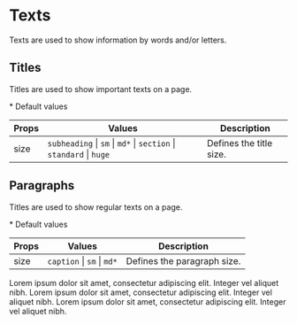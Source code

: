 
<Meta title="Texts" component={Title} />

# Texts

Texts are used to show information by words and/or letters.

## Titles

Titles are used to show important texts on a page.

\* Default values

| Props | Values                                                                                                                                | Description             |
| ----- | ------------------------------------------------------------------------------------------------------------------------------------- | ----------------------- |
| size  | <code>subheading</code> \| <code>sm</code> \| <code>md\*</code> \| <code>section</code> \| <code>standard</code> \| <code>huge</code> | Defines the title size. |

<Canvas>
    <Story name="title">
        <Title size="huge">Lorem ipsum dolor sit amet, consectetur adipiscing elit. Integer vel aliquet nibh.</Title>
        <Title size="standard">
            Lorem ipsum dolor sit amet, consectetur adipiscing elit. Integer vel aliquet nibh.
        </Title>
        <Title size="section">Lorem ipsum dolor sit amet, consectetur adipiscing elit. Integer vel aliquet nibh.</Title>
        <Title size="md">Lorem ipsum dolor sit amet, consectetur adipiscing elit. Integer vel aliquet nibh.</Title>
        <Title size="sm">Lorem ipsum dolor sit amet, consectetur adipiscing elit. Integer vel aliquet nibh.</Title>
        <Title size="subheading">
            Lorem ipsum dolor sit amet, consectetur adipiscing elit. Integer vel aliquet nibh.
        </Title>
    </Story>
</Canvas>

## Paragraphs

Titles are used to show regular texts on a page.

\* Default values

| Props | Values                                                       | Description                 |
| ----- | ------------------------------------------------------------ | --------------------------- |
| size  | <code>caption</code> \| <code>sm</code> \| <code>md\*</code> | Defines the paragraph size. |

<Canvas>
    <Story name="paragraph">
        <Paragraph size="md">
            Lorem ipsum dolor sit amet, consectetur adipiscing elit. Integer vel aliquet nibh.
        </Paragraph>
        <Paragraph size="sm">
            Lorem ipsum dolor sit amet, consectetur adipiscing elit. Integer vel aliquet nibh.
        </Paragraph>
        <Paragraph size="caption">
            Lorem ipsum dolor sit amet, consectetur adipiscing elit. Integer vel aliquet nibh.
        </Paragraph>
    </Story>
</Canvas>
